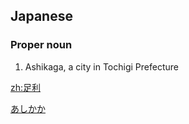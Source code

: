 ==Japanese==
{{ja-kanjitab|あし|かが}}

===Proper noun===
{{ja-pos|あしかが|proper}}

# Ashikaga, a city in Tochigi Prefecture

[[Category:ja:Cities|あしかか]]

[[zh:足利]]